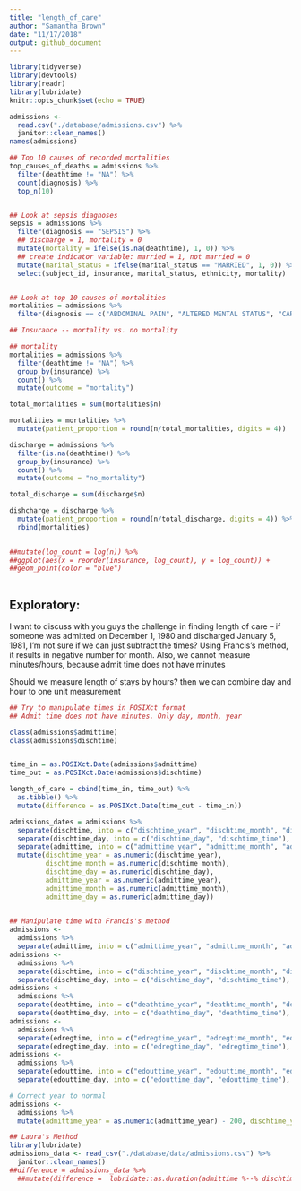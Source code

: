 ```yaml
---
title: "length_of_care"
author: "Samantha Brown"
date: "11/17/2018"
output: github_document
---
```


```r
library(tidyverse)
library(devtools)
library(readr)
library(lubridate)
knitr::opts_chunk$set(echo = TRUE)
```


```r
admissions <- 
  read.csv("./database/admissions.csv") %>% 
  janitor::clean_names()
names(admissions)
```


```r
## Top 10 causes of recorded mortalities
top_causes_of_deaths = admissions %>% 
  filter(deathtime != "NA") %>%
  count(diagnosis) %>% 
  top_n(10)


## Look at sepsis diagnoses
sepsis = admissions %>% 
  filter(diagnosis == "SEPSIS") %>% 
  ## discharge = 1, mortality = 0
  mutate(mortality = ifelse(is.na(deathtime), 1, 0)) %>% 
  ## create indicator variable: married = 1, not married = 0
  mutate(marital_status = ifelse(marital_status == "MARRIED", 1, 0)) %>% 
  select(subject_id, insurance, marital_status, ethnicity, mortality)


## Look at top 10 causes of mortalities
mortalities = admissions %>% 
  filter(diagnosis == c("ABDOMINAL PAIN", "ALTERED MENTAL STATUS", "CARDIAC ARREST", "CONGESTIVE HEART FAILURE", "HEAD BLEED", "HYPOTENSION", "INTACRANIAL HEMORRHAGE", "PNEUMONIA", "SEPSIS", "STROKE;TELEMETRY;TRANSIENT ISCHEMIC ATTACK"))
```


```r
## Insurance -- mortality vs. no mortality 

## mortality
mortalities = admissions %>% 
  filter(deathtime != "NA") %>% 
  group_by(insurance) %>% 
  count() %>% 
  mutate(outcome = "mortality")

total_mortalities = sum(mortalities$n)

mortalities = mortalities %>% 
  mutate(patient_proportion = round(n/total_mortalities, digits = 4))

discharge = admissions %>% 
  filter(is.na(deathtime)) %>% 
  group_by(insurance) %>% 
  count() %>% 
  mutate(outcome = "no_mortality")

total_discharge = sum(discharge$n)

dishcharge = discharge %>% 
  mutate(patient_proportion = round(n/total_discharge, digits = 4)) %>% 
  rbind(mortalities)
  

##mutate(log_count = log(n)) %>% 
##ggplot(aes(x = reorder(insurance, log_count), y = log_count)) +
##geom_point(color = "blue") 
  
```


## Exploratory:
I want to discuss with you guys the challenge in finding length of care -- if someone was admitted on December 1, 1980 and discharged January 5, 1981, I'm not sure if we can just subtract the times? Using Francis's method, it results in negative number for month. Also, we cannot measure minutes/hours, because admit time does not have minutes

Should we measure length of stays by hours? then we can combine day and hour to one unit measurement

```r
## Try to manipulate times in POSIXct format
## Admit time does not have minutes. Only day, month, year

class(admissions$admittime)
class(admissions$dischtime)


time_in = as.POSIXct.Date(admissions$admittime)
time_out = as.POSIXct.Date(admissions$dischtime)

length_of_care = cbind(time_in, time_out) %>% 
  as.tibble() %>% 
  mutate(difference = as.POSIXct.Date(time_out - time_in))
```




```r
admissions_dates = admissions %>% 
  separate(dischtime, into = c("dischtime_year", "dischtime_month", "dischtime_day"), sep = "-") %>% 
  separate(dischtime_day, into = c("dischtime_day", "dischtime_time"), sep = " ") %>% 
  separate(admittime, into = c("admittime_year", "admittime_month", "admittime_day"), sep = "-") %>% 
  mutate(dischtime_year = as.numeric(dischtime_year), 
         dischtime_month = as.numeric(dischtime_month),
         dischtime_day = as.numeric(dischtime_day),
         admittime_year = as.numeric(admittime_year), 
         admittime_month = as.numeric(admittime_month), 
         admittime_day = as.numeric(admittime_day))
  
```
 
```r
## Manipulate time with Francis's method 
admissions <- 
  admissions %>% 
  separate(admittime, into = c("admittime_year", "admittime_month", "admittime_day"), sep = "-")
admissions <- 
  admissions %>% 
  separate(dischtime, into = c("dischtime_year", "dischtime_month", "dischtime_day"), sep = "-") %>% 
  separate(dischtime_day, into = c("dischtime_day", "dischtime_time"), sep = " ")
admissions <- 
  admissions %>% 
  separate(deathtime, into = c("deathtime_year", "deathtime_month", "deathtime_day"), sep = "-") %>% 
  separate(deathtime_day, into = c("deathtime_day", "deathtime_time"), sep = " ")
admissions <- 
  admissions %>% 
  separate(edregtime, into = c("edregtime_year", "edregtime_month", "edregtime_day"), sep = "-") %>% 
  separate(edregtime_day, into = c("edregtime_day", "edregtime_time"), sep = " ")
admissions <- 
  admissions %>% 
  separate(edouttime, into = c("edouttime_year", "edouttime_month", "edouttime_day"), sep = "-") %>% 
  separate(edouttime_day, into = c("edouttime_day", "edouttime_time"), sep = " ")

# Correct year to normal
admissions <- 
  admissions %>% 
  mutate(admittime_year = as.numeric(admittime_year) - 200, dischtime_year = as.numeric(dischtime_year) - 200, deathtime_year = as.numeric(deathtime_year) - 200, edregtime_year = as.numeric(edregtime_year) - 200, edouttime_year = as.numeric(edouttime_year) - 200)
```



```r
## Laura's Method
library(lubridate)
admissions_data <- read_csv("./database/data/admissions.csv") %>% 
  janitor::clean_names()
##difference = admissions_data %>% 
  ##mutate(difference =  lubridate::as.duration(admittime %--% dischtime, origin = "1556-04-29 19:03:58")) 

```

